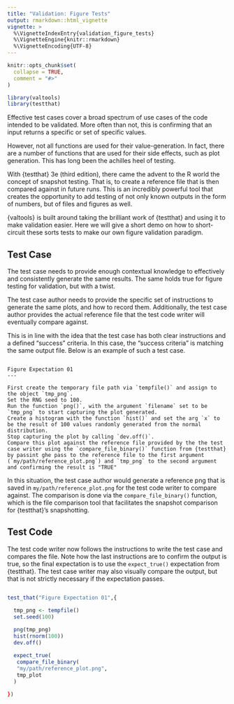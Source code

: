 ```yaml
---
title: "Validation: Figure Tests"
output: rmarkdown::html_vignette
vignette: >
  %\VignetteIndexEntry{validation_figure_tests}
  %\VignetteEngine{knitr::rmarkdown}
  %\VignetteEncoding{UTF-8}
---
```


```r
knitr::opts_chunk$set(
  collapse = TRUE,
  comment = "#>"
)
```

```r
library(valtools)
library(testthat)
```

Effective test cases cover a broad spectrum of use cases of the code intended to be validated. 
More often than not, this is confirming that an input returns a specific or set of specific values.

However, not all functions are used for their value-generation.
In fact, there are a number of functions that are used for their side effects, such as plot generation. 
This has long been the achilles heel of testing. 

With {testthat} 3e (third edition), there came the advent to the R world the concept of snapshot testing. 
That is, to create a reference file that is then compared against in future runs. 
This is an incredibly powerful tool that creates the opportunity to add testing of not only known outputs in the form of numbers, but of files and figures as well.

{valtools} is built around taking the brilliant work of {testthat} and using it to make validation easier. Here we will give a short demo on how to short-circuit these sorts tests to make our own figure validation paradigm.

## Test Case

The test case needs to provide enough contextual knowledge to effectively and consistently generate the same results. The same holds true for figure testing for validation, but with a twist. 

The test case author needs to provide the specific set of instructions to generate the same plots, and how to record them. Additionally, the test case author provides the actual reference file that the test code writer will eventually compare against.

This is in line with the idea that the test case has both clear instructions and a defined "success" criteria. In this case, the "success criteria" is matching the same output file. Below is an example of such a test case.

```

Figure Expectation 01
---

First create the temporary file path via `tempfile()` and assign to the object `tmp_png`.
Set the RNG seed to 100.
Run the function `png()`, with the argument `filename` set to be `tmp_png` to start capturing the plot generated.
Create a histogram with the function `hist()` and set the arg `x` to be the result of 100 values randomly generated from the normal distribution.
Stop capturing the plot by calling `dev.off()`.
Compare this plot against the reference file provided by the the test case writer using the `compare_file_binary()` function from {testthat} by passint ghe pass to the reference file to the first argument (`my/path/reference_plot.png`) and `tmp_png` to the second argument and confirming the result is "TRUE"
```

In this situation, the test case author would generate a reference png that is saved in `my/path/reference_plot.png` for the test code writer to compare against. 
The comparison is done via the `compare_file_binary()` function, which is the file comparison tool that facilitates the snapshot comparison for {testthat}'s snapshotting.

## Test Code

The test code writer now follows the instructions to write the test case and compares the file. Note how the last instructions are to confirm the output is true, so the final expectation is to use the `expect_true()` expectation from {testthat}. The test case writer may also visually compare the output, but that is not strictly necessary if the expectation passes.

```r

test_that("Figure Expectation 01",{

  tmp_png <- tempfile()
  set.seed(100)
  
  png(tmp_png)
  hist(rnorm(100))
  dev.off()

  expect_true(
   compare_file_binary(
   "my/path/reference_plot.png",
   tmp_plot
  )
  
})


```







